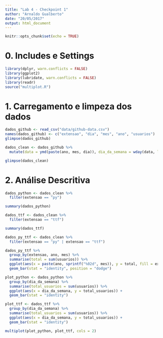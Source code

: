 ```yaml
---
title: "Lab 4 - Checkpoint 1"
author: "Arnaldo Gualberto"
date: "20/05/2017"
output: html_document
---
```


```r
knitr::opts_chunk$set(echo = TRUE)
```

# 0. Includes e Settings
```r
library(dplyr, warn.conflicts = FALSE)
library(ggplot2)
library(lubridate, warn.conflicts = FALSE)
library(readr)
source("multiplot.R")
```

# 1. Carregamento e limpeza dos dados
```r
dados_github <- read_csv("data/github-data.csv")
names(dados_github) <- c("extensao", "dia", "mes", "ano", "usuarios")
glimpse(dados_github)
```

```r
dados_clean <- dados_github %>%
  mutate(data = ymd(paste(ano, mes, dia)), dia_da_semana = wday(data, label = T))

glimpse(dados_clean)
```

# 2. Análise Descritiva

```r
dados_python <- dados_clean %>%
  filter(extensao == "py")

summary(dados_python)
```

```r
dados_ttf <- dados_clean %>%
  filter(extensao == "ttf")

summary(dados_ttf)
```

```r
dados_py_ttf <- dados_clean %>%
  filter(extensao == "py" | extensao == "ttf")

dados_py_ttf %>%
  group_by(extensao, ano, mes) %>%
  summarise(total = sum(usuarios)) %>%
  ggplot(aes(x = paste(ano, sprintf("%02d", mes)), y = total, fill = extensao)) +
  geom_bar(stat = "identity", position = "dodge")

```


```r
plot_python <- dados_python %>%
  group_by(dia_da_semana) %>%
  summarise(total_usuarios = sum(usuarios)) %>%
  ggplot(aes(x = dia_da_semana, y = total_usuarios)) +
  geom_bar(stat = "identity")

plot_ttf <- dados_ttf %>%
  group_by(dia_da_semana) %>%
  summarise(total_usuarios = sum(usuarios)) %>%
  ggplot(aes(x = dia_da_semana, y = total_usuarios)) +
  geom_bar(stat = "identity")

multiplot(plot_python, plot_ttf, cols = 2)
```

